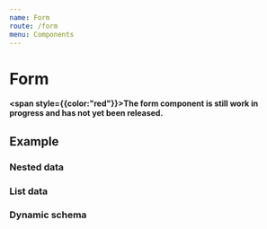 ```yaml
---
name: Form
route: /form
menu: Components
---
```


# Form

**<span style={{color:"red"}}>The form component is still work in progress and has not yet been released.</span>**

<limel-props name="limel-form" />

## Example

<limel-example name="limel-example-form" />

### Nested data

<limel-example name="limel-example-nested-form" path="form"/>

### List data

<limel-example name="limel-example-list-form" path="form"/>

### Dynamic schema

<limel-example name="limel-example-dynamic-form" path="form"/>
